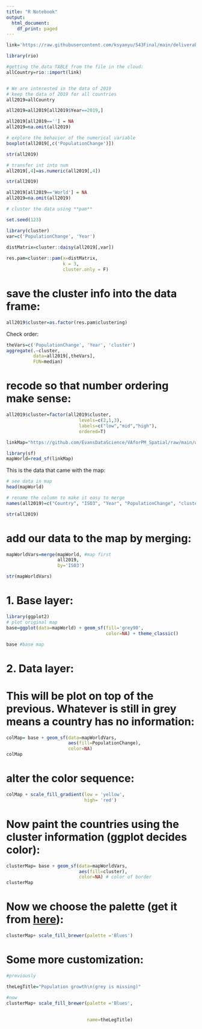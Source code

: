 ```yaml
---
title: "R Notebook"
output:
  html_document:
    df_print: paged
---
```




```r
link='https://raw.githubusercontent.com/ksyanyu/543Final/main/deliverable3/PopulationGrowthAllCountry.csv'

library(rio)

#getting the data TABLE from the file in the cloud:
allCountry=rio::import(link)
```
```r

```

```r
# We are interested in the data of 2019
# keep the data of 2019 for all countries
all2019=allCountry
```

```r
all2019=all2019[all2019$Year==2019,]
```

```r
all2019[all2019==''] = NA
all2019=na.omit(all2019)
```

```r
# explore the behavior of the numerical variable
boxplot(all2019[,c('PopulationChange')])
```

```r
str(all2019)
```

```r
# transfer int into num
all2019[,4]=as.numeric(all2019[,4])
```




```r
str(all2019)
```

```r
all2019[all2019=='World'] = NA
all2019=na.omit(all2019)
```


```r
# cluster the data using **pam**

set.seed(123)

library(cluster)
var=c('PopulationChange', 'Year')

distMatrix=cluster::daisy(all2019[,var])
          
res.pam=cluster::pam(x=distMatrix,
                     k = 3,
                     cluster.only = F)

```


# save the cluster info into the data frame:

```r
all2019$cluster=as.factor(res.pam$clustering)
```

Check order:

```r
theVars=c('PopulationChange', 'Year', 'cluster')
aggregate(.~cluster,
          data=all2019[,theVars],
          FUN=median)
```

# recode so that number ordering make sense:

```r
all2019$cluster=factor(all2019$cluster,
                           levels=c(2,1,3),
                           labels=c("low","mid","high"), 
                           ordered=T)
```



```r
linkMap="https://github.com/EvansDataScience/VAforPM_Spatial/raw/main/worldMap.geojson" 

library(sf)
mapWorld=read_sf(linkMap)
```

This is the data that came with the map:

```r
# see data in map
head(mapWorld)
```

```r
# rename the column to make it easy to merge
names(all2019)=c("Country", "ISO3", "Year", "PopulationChange", "cluster")
```

```r
str(all2019)
```


# add our data to the map by merging:

```r
mapWorldVars=merge(mapWorld, #map first
                   all2019, 
                   by='ISO3') 
```

```r
str(mapWorldVars)
```

# 1. Base layer: 

```r
library(ggplot2)
# plot original map
base=ggplot(data=mapWorld) + geom_sf(fill='grey90',
                                     color=NA) + theme_classic()

base #base map

```

# 2. Data layer:

# This will be plot on top of the previous. Whatever is still in grey means a country has no information:

```r
colMap= base + geom_sf(data=mapWorldVars,
                       aes(fill=PopulationChange),
                       color=NA)
colMap
```

# alter the color sequence:

```r
colMap + scale_fill_gradient(low = 'yellow',
                             high= 'red')
```


# Now paint the countries using the cluster information (ggplot decides color):

```r
clusterMap= base + geom_sf(data=mapWorldVars,
                           aes(fill=cluster),
                           color=NA) # color of border
clusterMap 
```

# Now we choose the palette (get it from [here](http://colorbrewer2.org/)):

```r
clusterMap+ scale_fill_brewer(palette ='Blues')
```


# Some more customization:

```r
#previously

theLegTitle="Population growth\n(grey is missing)"

#now
clusterMap+ scale_fill_brewer(palette ='Blues',
                             
                              
                              name=theLegTitle)
```
